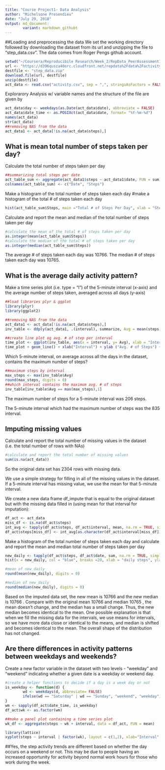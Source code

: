 ```yaml
---
title: "Course Project1- Data Analysis"
author: "Michelsone Presendieu"
date: "July 29, 2018"
output: md_document:
        variant: markdown_githubt
---
```


##Loading and preprocessing the data
We set the working directory followed by downloading the dataset from its url and unzipping the file to "step_data.csv". The data comes from Roger Pengs github account.

```r
setwd("~/Coursera/Reproducibile Research/Week_2/RepData_PeerAssessment1")
url <- "https://d396qusza40orc.cloudfront.net/repdata%2Fdata%2Factivity.zip"
destfile <- "step_data.zip"
download.file(url, destfile)
unzip(destfile)
act_data <- read.csv("activity.csv", sep = ",", stringsAsFactors = FALSE)
```
Explorarory Analysis w/ variable names and the structure of the file are given by

```r
act_data$day <- weekdays(as.Date(act_data$date), abbreviate = FALSE)
act_data$date_time <- as.POSIXct(act_data$date, format= "%Y-%m-%d")
names(act_data)
str(act_data)
##removing NAS from the data
act_data1 <- act_data[!is.na(act_data$steps),]
```

## What is mean total number of steps taken per day?

Calculate the total number of steps taken per day
```r
##summarizing total steps per date
act_table_sum <- aggregate(act_data1$steps ~ act_data1$date, FUN = sum)
colnames(act_table_sum) <- c("Date", "Steps")
```

Make a histogram of the total number of steps taken each day
#make a histogram of the total # of steps taken each day
```r
hist(act_table_sum$Steps, main ="Total # of Steps Per Day", xlab = "Steps", col = "red", breaks = 5)
```

Calculate and report the mean and median of the total number of steps taken per day
```r
#calculate the mean of the total # of steps taken per day
as.integer(mean(act_table_sum$Steps))
#calculate the median of the total # of steps taken per day
as.integer(median(act_table_sum$Steps))
```

The average # of steps taken each day was 10766.
The median # of steps taken each day was 10765.

## What is the average daily activity pattern?

Make a time series plot (i.e. type = "l") of the 5-minute interval (x-axis) and the average number of steps taken, averaged across all days (y-axis)
```r
##load libraries plyr & ggplot
library(plyr)
library(ggplot2)

##removing NAS from the data
act_data1 <- act_data[!is.na(act_data$steps),]
inv_table <- ddply(act_data1, .(interval), summarize, Avg = mean(steps))

##create line plot og avg. # of step per interval
time_plot <- ggplot(inv_table, aes(x = interval, y= Avg), xlab = "Interval", ylab= "Avg. # of Steps")
time_plot + geom_line() + xlab("Interval") + ylab ("Avg. # of Steps") + ggtitle("Average Number of Steps per Interval")
```
Which 5-minute interval, on average across all the days in the dataset, contains the maximum number of steps?
```r
##maximum steps by interval
max_steps <- max(inv_table$Avg)
round(max_steps, digits = 0)
##which interval contains the maximum avg. # of steps
inv_table[inv_table$Avg == max(max_steps),1]
```
The maximum number of steps for a 5-minute interval was 206 steps.

The 5-minute interval which had the maximum number of steps was the 835 interval.

## Imputing missing values
Calculate and report the total number of missing values in the dataset (i.e. the total number of rows with NAs)

```r
#calculate and report the total number of missing values
sum(is.na(act_data))
```

So the original data set has 2304 rows with missing data.

We use a simple strategy for filling in all of the missing values in the dataset. If a 5-minute interval has missing value, we use the mean for that 5-minute interval.

We create a new data frame df_impute that is equal to the original dataset but with the missing data filled in (using mean for that interval for imputation):
```r
df_act <- act_data
miss_df <- is.na(df_act$steps)
int_avg <- tapply(df_act$steps, df_act$interval, mean, na.rm = TRUE, simplify = T)
df_act$steps[miss_df] <- int_avg[as.character(df_act$interval[miss_df])]
```

Make a histogram of the total number of steps taken each day and calculate and report the mean and median total number of steps taken per day

```r
new_daily <- tapply(df_act$steps, df_act$date, sum, na.rm = TRUE, simplify = T)
hist(x = new_daily, col = "blue", breaks =20, xlab = "daily steps", ylab ="frequency", main = "The distribution of daily total w/ missing data imputed")

#mean of new_daily
round(mean(new_daily), digits = 0)

#median of new_daily
round(median(new_daily), digits = 0)
```

Based on the imputed data set, the new mean is 10766 and the new median is 10766 . Compare with the original mean 10766 and median 10765 , the mean doesn't change, and the median has a small change. Thus, the new median becomes identical to the mean. One possible explanation is that when we fill the missing data for the intervals, we use means for intervals, so we have more data close or identical to the means, and median is shifted and becomes identical to the mean. The overall shape of the distribution has not changed.


## Are there differences in activity patterns between weekdays and weekends?
Create a new factor variable in the dataset with two levels - "weekday" and "weekend" indicating whether a given date is a weekday or weekend day.
```r
#create a helper functions to decide if a day is a week day or not
is_weekday <- function(d) {
        wd <- weekdays(d, abbreviate= FALSE)
        ifelse(wd == "Saturday" | wd == "Sunday", "weekend", "weekday")
}
wm <- sapply(df_act$date_time, is_weekday)
df_act$wk <- as.factor(wm)

##make a panel plot containing a time series plot
wk_df <- aggregate(steps ~ wk + interval, data = df_act, FUN = mean)

library(lattice)
xyplot(steps ~ interval | factor(wk), layout = c(1,2), xlab="Interval", ylab= "# of Steps", type ="l", data= wk_df)
```
##Yes, the step activity trends are different based on whether the day occurs on a weekend or not. This may be due to people having an increased opportunity for activity beyond normal work hours for those who work during the week.

